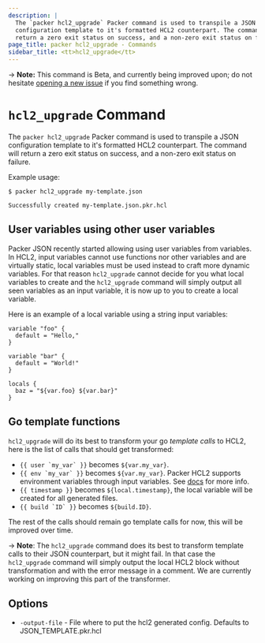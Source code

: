 ```yaml
---
description: |
  The `packer hcl2_upgrade` Packer command is used to transpile a JSON
  configuration template to it's formatted HCL2 counterpart. The command will
  return a zero exit status on success, and a non-zero exit status on failure.
page_title: packer hcl2_upgrade - Commands
sidebar_title: <tt>hcl2_upgrade</tt>
---
```


-> **Note:** This command is Beta, and currently being improved upon; do not
hesitate [opening a new
issue](https://github.com/hashicorp/packer/issues/new/choose) if you find
something wrong.

# `hcl2_upgrade` Command

The `packer hcl2_upgrade` Packer command is used to transpile a JSON
configuration template to it's formatted HCL2 counterpart. The command will
return a zero exit status on success, and a non-zero exit status on failure.

Example usage:

```shell-session
$ packer hcl2_upgrade my-template.json

Successfully created my-template.json.pkr.hcl
```

## User variables using other user variables

Packer JSON recently started allowing using user variables from variables. In
HCL2, input variables cannot use functions nor other variables and are
virtually static, local variables must be used instead to craft more dynamic
variables. For that reason `hcl2_upgrade` cannot decide for you what local
variables to create and the `hcl2_upgrade` command will simply output all seen
variables as an input variable, it is now up to you to create a local variable.

Here is an example of a local variable using a string input variables:

```hcl
variable "foo" {
  default = "Hello,"
}

variable "bar" {
  default = "World!"
}

locals {
  baz = "${var.foo} ${var.bar}"
}
```

## Go template functions

`hcl2_upgrade` will do its best to transform your go _template calls_ to HCL2,
here is the list of calls that should get transformed:

- `` {{ user `my_var` }} `` becomes `${var.my_var}`.
- `` {{ env `my_var` }} `` becomes `${var.my_var}`. Packer HCL2 supports
  environment variables through input variables. See
  [docs](http://packer.io//docs/templates/hcl_templates/variables#environment-variables)
  for more info.
- `{{ timestamp }}` becomes `${local.timestamp}`, the local variable
  will be created for all generated files.
- `` {{ build `ID` }} `` becomes `${build.ID}`.

The rest of the calls should remain go template calls for now, this will be
improved over time.

-> **Note**: The `hcl2_upgrade` command does its best to transform template
calls to their JSON counterpart, but it might fail. In that case the
`hcl2_upgrade` command will simply output the local HCL2 block without
transformation and with the error message in a comment. We are currently
working on improving this part of the transformer.

## Options

- `-output-file` - File where to put the hcl2 generated config. Defaults to
  JSON_TEMPLATE.pkr.hcl
